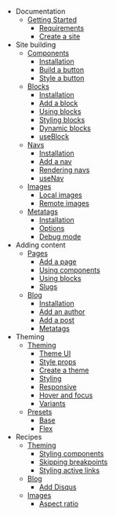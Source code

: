 - Documentation
  - [Getting Started](/docs)
    - [Requirements](/docs#requirements)
    - [Create a site](/docs#create-a-site)
- Site building
  - [Components](/docs/components)
    - [Installation](/docs/components#installation)
    - [Build a button](/docs/components#build-a-button)
    - [Style a button](/docs/components#style-a-button)
  - [Blocks](/docs/blocks)
    - [Installation](/docs/blocks#installation)
    - [Add a block](/docs/blocks#add-a-block)
    - [Using blocks](/docs/blocks#using-blocks)
    - [Styling blocks](/docs/blocks#styling-blocks)
    - [Dynamic blocks](/docs/blocks#dynamic-blocks)
    - [useBlock](/docs/blocks#useblock)
  - [Navs](/docs/navs)
    - [Installation](/docs/navs#installation)
    - [Add a nav](/docs/navs#add-a-nav)
    - [Rendering navs](/docs/navs#rendering-navs)
    - [useNav](/docs/navs#usenav)
  - [Images](/docs/images)
    - [Local images](/docs/images#local-images)
    - [Remote images](/docs/images#remote-images)
  - [Metatags](/docs/metatags)
    - [Installation](/docs/metatags#installation)
    - [Options](/docs/metatags#options)
    - [Debug mode](/docs/metatags#debug-mode)
- Adding content
  - [Pages](/docs/pages)
    - [Add a page](/docs/pages#add-a-page)
    - [Using components](/docs/pages#using-components-in-a-page)
    - [Using blocks](/docs/pages#using-blocks-in-a-page)
    - [Slugs](/docs/pages#slugs)
  - [Blog](/docs/blog)
    - [Installation](/docs/blog#installation)
    - [Add an author](/docs/blog#add-an-author)
    - [Add a post](/docs/blog#add-a-post)
    - [Metatags](/docs/blog#metatags)
- Theming
  - [Theming](/docs/theming)
    - [Theme UI](/docs/theming#theme-ui)
    - [Style props](/docs/theming#style-props)
    - [Create a theme](/docs/theming#create-a-theme)
    - [Styling](/docs/theming#styling)
    - [Responsive](/docs/theming#responsive)
    - [Hover and focus](/docs/theming#hover-and-focus)
    - [Variants](/docs/theming#variants)
  - [Presets](/docs/presets)
    - [Base](/docs/presets#base)
    - [Flex](/docs/presets#flex)
- Recipes
  - [Theming](/docs/recipes#theming)
    - [Styling components](/docs/recipes#styling-components)
    - [Skipping breakpoints](/docs/recipes#skipping-breakpoints)
    - [Styling active links](/docs/recipes#styling-active-links)
  - [Blog](/docs/recipes#blog)
    - [Add Disqus](/docs/recipes#add-disqus)
  - [Images](/docs/recipes#images)
    - [Aspect ratio](/docs/recipes#aspect-ratio)

